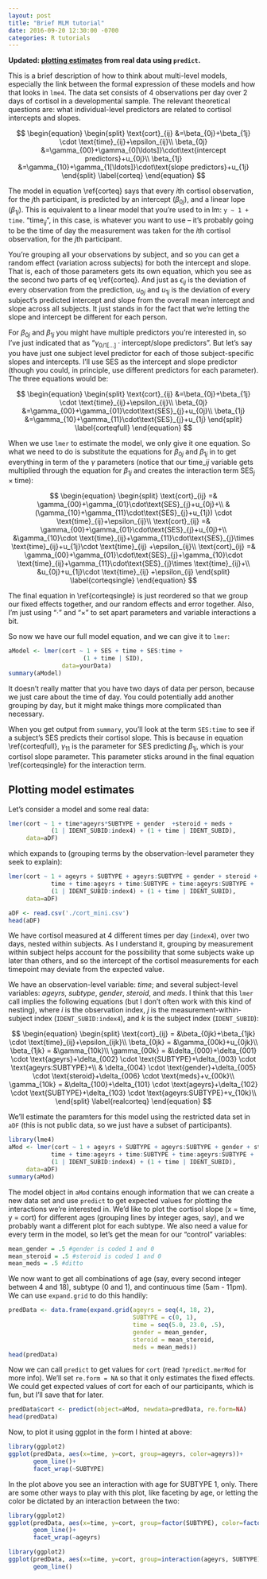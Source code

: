 ```yaml
---
layout: post
title: "Brief MLM tutorial"
date: 2016-09-20 12:30:00 -0700
categories: R tutorials
---
```


<script type="text/x-mathjax-config">
MathJax.Hub.Config({
  TeX: { 
    TagSide: "left",
    equationNumbers: {
      autoNumber: "AMS"
    } 
  },
  "HTML-CSS": {
    linebreaks: {
      width: "80% containter"
    }
  }
});
</script>

**Updated: [plotting estimates]({{ page.url }}#plotting-model-estimates) from real data using `predict`.**


This is a brief description of how to think about multi-level models, especially the link between the formal expression of these models and how that looks in `lme4`. The data set consists of 4 observations per day over 2 days of cortisol in a developmental sample. The relevant theoretical questions are: what individual-level predictors are related to cortisol intercepts and slopes.

<!--more-->

$$
\begin{equation} 
\begin{split}
\text{cort}_{ij} &=\beta_{0j}+\beta_{1j} \cdot \text{time}_{ij}+\epsilon_{ij}\\
\beta_{0j} &=\gamma_{00}+\gamma_{0[\ldots]}\cdot\text{intercept predictors}+u_{0j}\\
\beta_{1j} &=\gamma_{10}+\gamma_{1[\ldots]}\cdot\text{slope predictors}+u_{1j}
\end{split}
\label{corteq}
\end{equation} 
$$

The model in equation \\ref{corteq} says that every *i*th cortisol observation, for the *j*th participant, is predicted by an intercept ($\beta_{0j}$), and a linear lope ($\beta_{1j}$). This is equivalent to a linear model that you're used to in lm: `y ~ 1 + time`. "$\text{time}_{ij}$", in this case, is whatever you want to use -- it's probably going to be the time of day the measurement was taken for the *i*th cortisol observation, for the *j*th participant. 

You're grouping all your observations by subject, and so you can get a random effect (variation across subjects) for both the intercept and slope. That is, each of those parameters gets its own equation, which you see as the second two parts of eq \\ref{corteq}. And just as $\epsilon_{ij}$ is the deviation of every observation from the prediction, $u_{0j}$ and $u_{1j}$ is the deviation of every subject's predicted intercept and slope from the overall mean intercept and slope across all subjects. It just stands in for the fact that we're letting the slope and intercept be different for each person.

For $\beta_{0j}$ and $\beta_{1j}$ you might have multiple predictors you're interested in, so I've just indicated that as "$\gamma_{0/1[\ldots]}\cdot\text{intercept/slope predictors}$". But let's say you have just one subject level predictor for each of those subject-specific slopes and intercepts. I'll use SES as the intercept and slope predictor (though you could, in principle, use different predictors for each parameter). The three equations would be:

$$
\begin{equation} 
\begin{split}
\text{cort}_{ij} &=\beta_{0j}+\beta_{1j} \cdot \text{time}_{ij}+\epsilon_{ij}\\
\beta_{0j} &=\gamma_{00}+\gamma_{01}\cdot\text{SES}_{j}+u_{0j}\\
\beta_{1j} &=\gamma_{10}+\gamma_{11}\cdot\text{SES}_{j}+u_{1j}
\end{split}
\label{corteqfull}
\end{equation}
$$

When we use `lmer` to estimate the model, we only give it one equation. So what we need to do is substitute the equations for $\beta_{0j}$ and $\beta_{1j}$ in to get everything in term of the $\gamma$ parameters (notice that our $\text{time}\_{ij}$ variable gets multiplied through the equation for $\beta_{1j}$ and creates the interaction term $\text{SES}_{j}\times \text{time}$):

$$
\begin{equation} 
\begin{split}
\text{cort}_{ij} =& \gamma_{00}+\gamma_{01}\cdot\text{SES}_{j}+u_{0j}+\\
&(\gamma_{10}+\gamma_{11}\cdot\text{SES}_{j}+u_{1j}) \cdot \text{time}_{ij}+\epsilon_{ij}\\
\text{cort}_{ij} =& \gamma_{00}+\gamma_{01}\cdot\text{SES}_{j}+u_{0j}+\\
&\gamma_{10}\cdot \text{time}_{ij}+\gamma_{11}\cdot\text{SES}_{j}\times \text{time}_{ij}+u_{1j}\cdot \text{time}_{ij} +\epsilon_{ij}\\
\text{cort}_{ij} =& \gamma_{00}+\gamma_{01}\cdot\text{SES}_{j}+\gamma_{10}\cdot \text{time}_{ij}+\gamma_{11}\cdot\text{SES}_{j}\times \text{time}_{ij}+\\
&u_{0j}+u_{1j}\cdot \text{time}_{ij} +\epsilon_{ij}
\end{split}
\label{corteqsingle}
\end{equation}
$$

The final equation in \\ref{corteqsingle} is just reordered so that we group our fixed effects together, and our random effects and error together. Also, I'm just using "$\cdot$" and "$\times$" to set apart parameters and variable interactions a bit.

So now we have our full model equation, and we can give it to `lmer`:

```r
aModel <- lmer(cort ~ 1 + SES + time + SES:time + 
                     (1 + time | SID), 
               data=yourData)
summary(aModel)
```

It doesn't really matter that you have two days of data per person, because we just care about the time of day. You could potentially add another grouping by day, but it might make things more complicated than necessary.

When you get output from `summary`, you'll look at the term `SES:time` to see if a subject's SES predicts their cortisol slope. This is because in equation \\ref{corteqfull}, $\gamma_{11}$ is the parameter for SES predicting $\beta_{1j}$, which is your cortisol slope parameter. This parameter sticks around in the final equation \\ref{corteqsingle} for the interaction term.


## Plotting model estimates

Let's consider a model and some real data: 

```r
lmer(cort ~ 1 + time*ageyrs*SUBTYPE + gender  +steroid + meds +
            (1 | IDENT_SUBID:index4) + (1 + time | IDENT_SUBID),
     data=aDF)
```

which expands to (grouping terms by the observation-level parameter they seek to explain):

```r
lmer(cort ~ 1 + ageyrs + SUBTYPE + ageyrs:SUBTYPE + gender + steroid + meds +
            time + time:ageyrs + time:SUBTYPE + time:ageyrs:SUBTYPE +
            (1 | IDENT_SUBID:index4) + (1 + time | IDENT_SUBID),
     data=aDF)
```

```r
aDF <- read.csv('./cort_mini.csv')
head(aDF)
```

We have cortisol measured at 4 different times per day (`index4`), over two days, nested within subjects. As I understand it, grouping by measurement within subject helps account for the possibility that some subjects wake up later than others, and so the intercept of the cortisol measurements for each timepoint may deviate from the expected value. 

We have an observation-level variable: _time_; and several subject-level variables: _ageyrs_, _subtype_, _gender_, _steroid_, and _meds_. I think that this `lmer` call implies the following equations (but I don't often work with this kind of nesting), where _i_ is the observation index, _j_ is the measurement-within-subject index (`IDENT_SUBID:index4`), and _k_ is the subject index (`IDENT_SUBID`):

$$
\begin{equation} 
\begin{split}
\text{cort}_{ij} = &\beta_{0jk}+\beta_{1jk} \cdot \text{time}_{ij}+\epsilon_{ijk}\\
\beta_{0jk} = &\gamma_{00k}+u_{0jk}\\
\beta_{1jk} = &\gamma_{10k}\\
\gamma_{00k} = &\delta_{000}+\delta_{001} \cdot \text{ageyrs}+\delta_{002} \cdot \text{SUBTYPE}+\delta_{003} \cdot \text{ageyrs:SUBTYPE}+\\
 & \delta_{004} \cdot \text{gender}+\delta_{005} \cdot \text{steroid}+\delta_{006} \cdot \text{meds}+v_{00k}\\
\gamma_{10k} = &\delta_{100}+\delta_{101} \cdot \text{ageyrs}+\delta_{102} \cdot \text{SUBTYPE}+\delta_{103} \cdot \text{ageyrs:SUBTYPE}+v_{10k}\\
\end{split}
\label{realcorteq}
\end{equation}
$$

We'll estimate the paramters for this model using the restricted data set in `aDF` (this is not public data, so we just have a subset of participants).

```r
library(lme4)
aMod <- lmer(cort ~ 1 + ageyrs + SUBTYPE + ageyrs:SUBTYPE + gender + steroid + meds +
            time + time:ageyrs + time:SUBTYPE + time:ageyrs:SUBTYPE +
            (1 | IDENT_SUBID:index4) + (1 + time | IDENT_SUBID),
     data=aDF)
summary(aMod)
```

The model object in `aMod` contains enough information that we can create a new data set and use `predict` to get expected values for plotting the interactions we're interested in. We'd like to plot the cortisol slope (x = time, y = cort) for different ages (grouping lines by integer ages, say), and we probably want a different plot for each subtype. We also need a value for every term in the model, so let's get the mean for our "control" variables: 

```r
mean_gender = .5 #gender is coded 1 and 0
mean_steroid = .5 #steroid is coded 1 and 0
mean_meds = .5 #ditto
```

We now want to get all combinations of age (say, every second integer between 4 and 18), subtype (0 and 1), and continuous time (5am - 11pm). We can use `expand.grid` to do this handily:

```r
predData <- data.frame(expand.grid(ageyrs = seq(4, 18, 2),
                                   SUBTYPE = c(0, 1),
                                   time = seq(5.0, 23.0, .5),
                                   gender = mean_gender,
                                   steroid = mean_steroid,
                                   meds = mean_meds))
head(predData)
```

Now we can call `predict` to get values for `cort` (read `?predict.merMod` for more info). We'll set `re.form = NA` so that it only estimates the fixed effects. We could get expected values of cort for each of our participants, which is fun, but I'll save that for later. 

```r
predData$cort <- predict(object=aMod, newdata=predData, re.form=NA)
head(predData)
```

Now, to plot it using ggplot in the form I hinted at above:

```r
library(ggplot2)
ggplot(predData, aes(x=time, y=cort, group=ageyrs, color=ageyrs))+
       geom_line()+
       facet_wrap(~SUBTYPE)
```   

In the plot above you see an interaction with age for SUBTYPE 1, only. There are some other ways to play with this plot, like faceting by age, or letting the color be dictated by an interaction between the two:


```r
library(ggplot2)
ggplot(predData, aes(x=time, y=cort, group=factor(SUBTYPE), color=factor(SUBTYPE)))+
       geom_line()+
       facet_wrap(~ageyrs)
```   

```r
library(ggplot2)
ggplot(predData, aes(x=time, y=cort, group=interaction(ageyrs, SUBTYPE), color=interaction(ageyrs, SUBTYPE)))+
       geom_line()
```   
